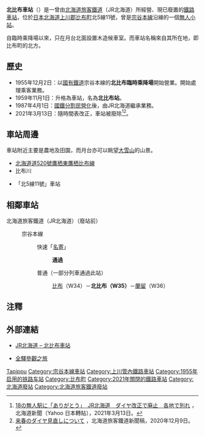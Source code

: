 {{noteTA
|T=zh-tw:北比布車站;zh-hk:北比布站;zh-cn:北比布站;
|1=zh-tw:北比布車站;zh-hk:北比布站;zh-cn:北比布站;
|2=zh-tw:比布車站;zh-hk:比布站;zh-cn:比布站;
|3=zh-tw:蘭留車站;zh-hk:蘭留站;zh-cn:兰留站;
}}
{{日本車站資訊
|公司色 = #ccc
|文字色 = #000
|站名 = 北比布站
|圖片 = Kitapippu-station20150721.JPG
|pxl = 250px
|圖片說明 = 北比布站（攝於2015年7月）
|日文原名 = 北比布
|平假名 = きたぴっぷ
|羅馬拼音 = Kita-Pippu
|副站名 = 
|前一站 = W34 [[比布車站|比布]]
|前一站距離 = 3.1
|後一站距離 = 2.6
|後一站 = [[蘭留車站|蘭留]] W36
|電報略號 = キヒ
|車站編號 = {{車站編號c|brown|W35}}
|停站路線數 = 
|所屬公司 = [[File:JR_logo_(hokkaido).svg|23px]][[北海道旅客鐵道|北海道旅客鐵道]]（JR北海道）
|所屬路線 = {{Color|#954a35|■}}[[宗谷本線|宗谷本線]]
|距離 = 20.2
|起點站 = [[旭川站|旭川]]
|所在地 = [[北海道|北海道]][[上川郡_(石狩國)|上川郡]][[比布町|比布町]]北5線11號
|車站構造 = 地面車站
|月台配置 = 1面1線
|啟用年月日 = 1955年12月2日
|廢站年月日 = 2021年3月13日
|乘客人數 = 
|上下車人次 = 10
|統計年度 = 1992
|轉車 = 
|備註 = 無人車站
|全寬備註 = 
}}
'''北比布車站'''（{{jpn|j=北比布駅|hg=きたぴっぷえき|rm=Kita-pippu eki|f=y}}）是一曾由[[北海道旅客鐵道|北海道旅客鐵道]]（JR北海道）所經營、現已廢置的[[鐵路車站|鐵路車站]]，位於[[日本|日本]][[北海道|北海道]][[上川郡_(石狩國)|上川郡]][[比布町|比布町]]北5線11號，曾是[[宗谷本線|宗谷本線]]沿線的一個[[無人車站|無人小站]]。

自臨時乘降場以來，只在月台北面設置木造候車室。而車站名稱來自其所在地，即比布町的北方。

== 歷史 ==
* 1955年12月2日：以[[日本國有鐵道|國有鐵道]]宗谷本線的'''北比布臨時乘降場'''開始營業。開始處理乘客業務。
* 1959年11月1日：升格為車站，名為'''北比布站'''。
* 1987年4月1日：[[國鐵分割民營化|國鐵分割民營化]]後，由JR北海道繼承業務。
* 2021年3月13日：隨時間表改正，車站被廢除<ref>[https://news.yahoo.co.jp/articles/a4b00027899e108f38ec73748926800163e30457 18の無人駅に「ありがとう」　JR北海道　ダイヤ改正で廃止　各地で別れ] {{Wayback|url=https://news.yahoo.co.jp/articles/a4b00027899e108f38ec73748926800163e30457 |date=20210410003232 }}，北海道新聞（Yahoo 日本轉貼），2021年3月13日。</ref><ref>[https://www.jrhokkaido.co.jp/CM/Info/press/pdf/20201209_KO_kaisei.pdf	来春のダイヤ見直しについて] {{Wayback|url=https://www.jrhokkaido.co.jp/CM/Info/press/pdf/20201209_KO_kaisei.pdf |date=20201209060401 }}，北海道旅客鐵道新聞稿，2020年12月9日。</ref>。

== 車站周邊 ==
車站附近主要是農地及田園，而月台亦可以眺望[[大雪山_(北海道)|大雪山]]的山景。
* [[北海道道520號鷹栖東鷹栖比布線|北海道道520號鷹栖東鷹栖比布線]]
* 比布川
* {{Link-ja|道北巴士|道北バス}}「北5線11號」車站

== 相鄰車站 ==
; 北海道旅客鐵道（JR北海道）（廢站前）
: {{Color|#954a35|■}}宗谷本線
:: 快速「[[名寄號列車|名寄]]」
::: '''通過'''
:: 普通（一部分列車通過此站）
::: [[比布站|比布]]（W34）－'''北比布（W35）'''－[[蘭留站|蘭留]]（W36）

== 注釋 ==
{{reflist}}

== 外部連結 ==
* {{ja}}[http://www.jrhokkaido.co.jp/network/station/station.html#4467 JR北海道 – 北比布車站]{{Wayback|url=http://www.jrhokkaido.co.jp/network/station/station.html#4467 |date=20190202042725 }}
* {{ja}}[http://www.tsuchibuta.com/jr-hokkaido/souyaline/08kitapippu/08kitapippu.htm 全驛參觀之旅]{{Wayback|url=http://www.tsuchibuta.com/jr-hokkaido/souyaline/08kitapippu/08kitapippu.htm |date=20120821014310 }}

{{宗谷本線}}

{{DEFAULTSORT:Kita-Pippu}}
[[Category:日本鐵路車站_Ki|Tapippu]]
[[Category:宗谷本線車站|Category:宗谷本線車站]]
[[Category:上川管內鐵路車站|Category:上川管內鐵路車站]]
[[Category:1955年启用的铁路车站|Category:1955年启用的铁路车站]]
[[Category:比布町|Category:比布町]]
[[Category:2021年關閉的鐵路車站|Category:2021年關閉的鐵路車站]]
[[Category:北海道廢站|Category:北海道廢站]]
[[Category:北海道旅客鐵道廢站|Category:北海道旅客鐵道廢站]]